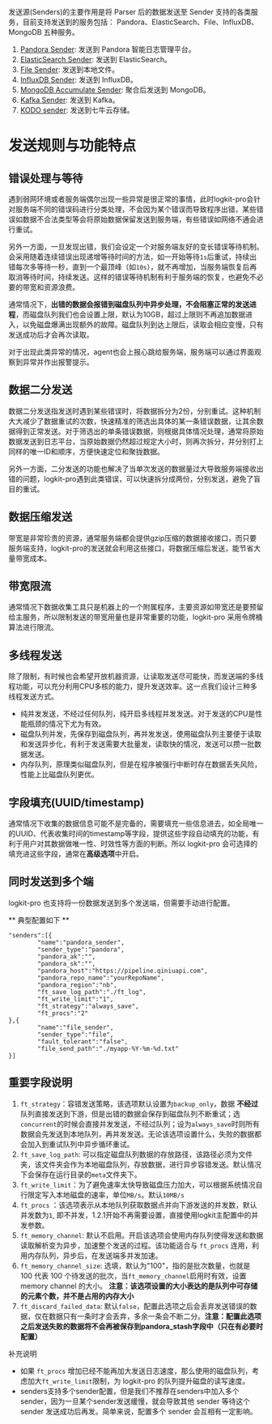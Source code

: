 发送源(Senders)的主要作用是将 Parser 后的数据发送至 Sender 支持的各类服务，目前支持发送到的服务包括： Pandora、ElasticSearch、File、InfluxDB、MongoDB 五种服务。

1. [Pandora Sender](/insight/manual/4783/insight-sender): 发送到 Pandora 智能日志管理平台。
1. [ElasticSearch Sender](/insight/manual/4799/es-sender): 发送到 ElasticSearch。
1. [File Sender](/insight/manual/4785/file-sender): 发送到本地文件。
1. [InfluxDB Sender](/insight/manual/4794/influxdb-sender): 发送到 InfluxDB。
1. [MongoDB Accumulate Sender](/insight/manual/4787/MongoDB-sender): 聚合后发送到 MongoDB。
1. [Kafka Sender](/insight/manual/4802/kafka-sender): 发送到 Kafka。
2. [KODO sender](/insight/manual/4919/kodo-sender): 发送到七牛云存储。



# 发送规则与功能特点

## **错误处理与等待**

遇到弱网环境或者服务端偶尔出现一些异常是很正常的事情，此时logkit-pro会针对服务端不同的错误码进行分类处理，不会因为某个错误而导致程序出错，某些错误如数据不合法类型等会将原始数据保留发送到服务端，有些错误如网络不通会进行重试。

另外一方面，一旦发现出错，我们会设定一个对服务端友好的变长错误等待机制。会采用随着连续错误出现递增等待时间的方法，如一开始等待`1s`后重试，持续出错每次多等待一秒，直到一个最顶峰（如`10s`），就不再增加，当服务端恢复后再取消等待时间，持续发送。这样的错误等待机制有利于服务端的恢复，也避免不必要的带宽和资源浪费。

通常情况下，**出错的数据会报错到磁盘队列中异步处理，不会阻塞正常的发送进程**，而磁盘队列我们也会设置上限，默认为10GB，超过上限则不再追加数据进入，以免磁盘爆满出现额外的故障。磁盘队列到达上限后，读取会相应变慢，只有发送成功后才会再次读取。

对于出现此类异常的情况，agent也会上报心跳给服务端，服务端可以通过界面观察到异常并作出报警提示。

## **数据二分发送**

数据二分发送指发送时遇到某些错误时，将数据拆分为2份，分别重试。这种机制大大减少了数据重试的次数，快速精准的筛选出具体的某一条错误数据，让其余数据得到正常发送。对于筛选出的单条错误数据，则根据具体情况处理，通常将原始数据发送到日志平台，当原始数据仍然超过规定大小时，则再次拆分，并分别打上同样的唯一ID和顺序，方便快速定位和聚拢数据。

另外一方面，二分发送的功能也解决了当单次发送的数据量过大导致服务端接收出错的问题，logkit-pro遇到此类错误，可以快速拆分成两份，分别发送，避免了盲目的重试。

## **数据压缩发送**

带宽是非常珍贵的资源，通常服务端都会提供gzip压缩的数据接收接口，而只要服务端支持，logkit-pro的发送就会利用这些接口，将数据压缩后发送，能节省大量带宽成本。

## **带宽限流**

通常情况下数据收集工具只是机器上的一个附属程序，主要资源如带宽还是要预留给主服务，所以限制发送的带宽用量也是非常重要的功能，logkit-pro 采用令牌桶算法进行限流。

## **多线程发送**

除了限制，有时候也会希望开放机器资源，让读取发送尽可能快，而发送端的多线程功能，可以充分利用CPU多核的能力，提升发送效率。这一点我们设计三种多线程发送方式。

* 纯并发发送，不经过任何队列，纯开启多线程并发发送。对于发送的CPU是性能瓶颈的情况下尤为有效。
* 磁盘队列并发，先保存到磁盘队列，再并发发送，使用磁盘队列主要便于读取和发送异步化，有利于发送需要大批量发，读取快的情况，发送可以攒一批数据发送。
* 内存队列，原理类似磁盘队列，但是在程序被强行中断时存在数据丢失风险，性能上比磁盘队列更优。


## **字段填充(UUID/timestamp)**

通常情况下收集的数据信息可能不是完备的，需要填充一些信息进去，如全局唯一的UUID、代表收集时间的timestamp等字段，提供这些字段自动填充的功能，有利于用户对其数据做唯一性、时效性等方面的判断。所以 logkit-pro 会可选择的填充进这些字段，通常在**高级选项**中开启。


## **同时发送到多个端**


logkit-pro 也支持将一份数据发送到多个发送端，但需要手动进行配置。


** 典型配置如下 ** 

```
"senders":[{
        "name":"pandora_sender",
        "sender_type":"pandora",
        "pandora_ak":"",
        "pandora_sk":"",
        "pandora_host":"https://pipeline.qiniuapi.com",
        "pandora_repo_name":"yourRepoName",
        "pandora_region":"nb",
        "ft_save_log_path":"./ft_log",
        "ft_write_limit":"1",
        "ft_strategy":"always_save",
        "ft_procs":"2"
},{
        "name":"file_sender",
        "sender_type":"file",
        "fault_tolerant":"false",
        "file_send_path":"./myapp-%Y-%m-%d.txt"
}]
```


## 重要字段说明


1. `ft_strategy`：容错发送策略，该选项默认设置为`backup_only`，数据 **不经过** 队列直接发送到下游，但是出错的数据会保存到磁盘队列不断重试；选`concurrent`的时候会直接并发发送，不经过队列；设为`always_save`时则所有数据会先发送到本地队列，再并发发送。无论该选项设置什么，失败的数据都会加入到重试队列中异步循环重试。
1. `ft_save_log_path`: 可以指定磁盘队列数据的存放路径，该路径必须为文件夹，该文件夹会作为本地磁盘队列，存放数据，进行异步容错发送。默认情况下会保存在运行目录的`meta`文件夹下。
6. `ft_write_limit`：为了避免速率太快导致磁盘压力加大，可以根据系统情况自行限定写入本地磁盘的速率，单位`MB/s`。默认`10MB/s`
8. `ft_procs` ：该选项表示从本地队列获取数据点并向下游发送的并发数，默认并发数为`1`, 即不并发，1.2.1开始不再需要设置，直接使用logkit主配置中的并发参数。
9. `ft_memory_channel`: 默认不启用。开启该选项会使用内存队列使得发送和数据读取解析变为异步，加速整个发送的过程。该功能适合与 `ft_procs` 连用，利用内存队列，异步后，在发送端多并发加速。
10. `ft_memory_channel_size`: 选填，默认为"100"，指的是批次数量，也就是 100 代表 100 个待发送的批次，当`ft_memory_channel`启用时有效，设置 memory channel 的大小。 **注意：该选项设置的大小表达的是队列中可存储的元素个数，并不是占用的内存大小**
11. `ft_discard_failed_data`: 默认`false`，配置此选项之后会丢弃发送错误的数据，仅在数据只有一条时才会丢弃，多余一条会不断二分。**注意：配置此选项之后发送失败的数据将不会再被保存到pandora_stash字段中（只在有必要时配置）**

补充说明

* 如果 `ft_procs` 增加已经不能再加大发送日志速度，那么使用的磁盘队列，考虑加大`ft_write_limit`限制，为 logkit-pro 的队列提升磁盘的读写速度。
* senders支持多个sender配置，但是我们不推荐在senders中加入多个sender，因为一旦某个sender发送缓慢，就会导致其他 sender 等待这个 sender 发送成功后再发。简单来说，配置多个 sender 会互相有一定影响。

